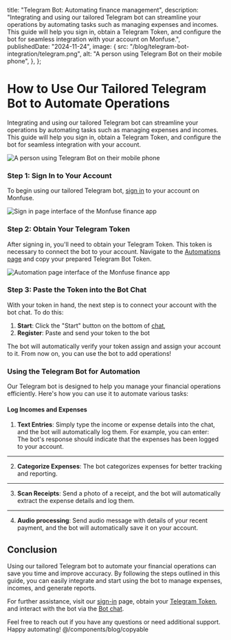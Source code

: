
  title: "Telegram Bot: Automating finance management",
  description:
    "Integrating and using our tailored Telegram bot can streamline your operations by automating tasks such as managing expenses and incomes. This guide will help you sign in, obtain a Telegram Token, and configure the bot for seamless integration with your account on Monfuse.",
  publishedDate: "2024-11-24",
  image: {
    src: "/blog/telegram-bot-integration/telegram.png",
    alt: "A person using Telegram Bot on their mobile phone",
  },
};

# How to Use Our Tailored Telegram Bot to Automate Operations

Integrating and using our tailored Telegram bot can streamline your operations by automating tasks such as managing expenses and incomes. This guide will help you sign in, obtain a Telegram Token, and configure the bot for seamless integration with your account.

![A person using Telegram Bot on their mobile phone](/blog/telegram-bot-integration/telegram.png "Telegram Bot")

### Step 1: Sign In to Your Account

To begin using our tailored Telegram bot, [sign in](https://app.monfuse.com/sign-in) to your account on Monfuse.

![Sign in page interface of the Monfuse finance app](/app/sign-in.png "Sign In")

### Step 2: Obtain Your Telegram Token

After signing in, you'll need to obtain your Telegram Token. This token is necessary to connect the bot to your account. Navigate to the [Automations page](https://app.monfuse.com/automations) and copy your prepared Telegram Bot Token.

![Automation page interface of the Monfuse finance app](/app/automation.png "Automation")

### Step 3: Paste the Token into the Bot Chat

With your token in hand, the next step is to connect your account with the bot chat. To do this:

1. **Start**: Click the "Start" button on the bottom of [chat](https://t.me/CredivioBot),
2. **Register**: Paste and send your token to the bot

The bot will automatically verify your token assign and assign your account to it. From now on, you can use the bot to add operations!

### Using the Telegram Bot for Automation

Our Telegram bot is designed to help you manage your financial operations efficiently. Here's how you can use it to automate various tasks:

#### Log Incomes and Expenses

1. **Text Entries**: Simply type the income or expense details into the chat, and the bot will automatically log them. For example, you can enter: <div className="my-4"><Copyable content="Spent $50 on groceries" /></div> The bot's response should indicate that the expenses has been logged to your account.

---

2. **Categorize Expenses**: The bot categorizes expenses for better tracking and reporting.

---

3. **Scan Receipts**: Send a photo of a receipt, and the bot will automatically extract the expense details and log them.

---

4. **Audio processing**: Send audio message with details of your recent payment, and the bot will automatically save it on your account.

## Conclusion

Using our tailored Telegram bot to automate your financial operations can save you time and improve accuracy. By following the steps outlined in this guide, you can easily integrate and start using the bot to manage expenses, incomes, and generate reports.

For further assistance, visit our [sign-in](https://app.monfuse.com/sign-in) page, obtain your [Telegram Token](https://app.monfuse.com/automations), and interact with the bot via the [Bot chat](https://t.me/CredivioBot).

Feel free to reach out if you have any questions or need additional support. Happy automating!
@/components/blog/copyable
